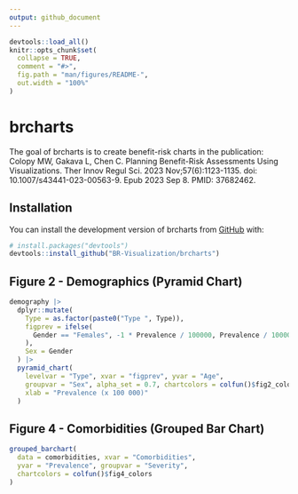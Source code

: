 ```yaml
---
output: github_document
---
```


<!-- README.md is generated from README.Rmd. Please edit that file -->

```r
devtools::load_all()
knitr::opts_chunk$set(
  collapse = TRUE,
  comment = "#>",
  fig.path = "man/figures/README-",
  out.width = "100%"
)
```

# brcharts

<!-- badges: start -->
<!-- badges: end -->

The goal of brcharts is to create benefit-risk charts in the publication: Colopy MW, Gakava L, Chen C. Planning Benefit-Risk Assessments Using Visualizations. Ther Innov Regul Sci. 2023 Nov;57(6):1123-1135. doi: 10.1007/s43441-023-00563-9. Epub 2023 Sep 8. PMID: 37682462.

## Installation

You can install the development version of brcharts from [GitHub](https://github.com/) with:

``` r
# install.packages("devtools")
devtools::install_github("BR-Visualization/brcharts")
```

## Figure 2 - Demographics (Pyramid Chart)

```r
demography |>
  dplyr::mutate(
    Type = as.factor(paste0("Type ", Type)),
    figprev = ifelse(
      Gender == "Females", -1 * Prevalence / 100000, Prevalence / 100000
    ),
    Sex = Gender
  ) |>
  pyramid_chart(
    levelvar = "Type", xvar = "figprev", yvar = "Age",
    groupvar = "Sex", alpha_set = 0.7, chartcolors = colfun()$fig2_colors,
    xlab = "Prevalence (x 100 000)"
  )
```

## Figure 4 - Comorbidities (Grouped Bar Chart)

```r
grouped_barchart(
  data = comorbidities, xvar = "Comorbidities",
  yvar = "Prevalence", groupvar = "Severity",
  chartcolors = colfun()$fig4_colors
)
```
